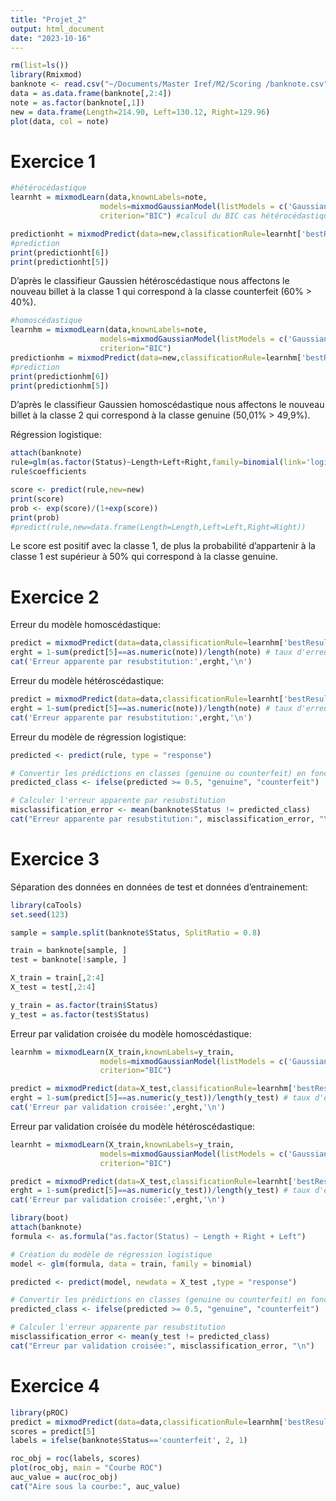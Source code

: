 ```yaml
---
title: "Projet_2"
output: html_document
date: "2023-10-16"
---
```


```r
rm(list=ls())
library(Rmixmod)
banknote <- read.csv("~/Documents/Master Iref/M2/Scoring /banknote.csv")
data = as.data.frame(banknote[,2:4])
note = as.factor(banknote[,1])
new = data.frame(Length=214.90, Left=130.12, Right=129.96)
plot(data, col = note)
```

# Exercice 1
```r
#hétérocédastique
learnht = mixmodLearn(data,knownLabels=note,
                    models=mixmodGaussianModel(listModels = c('Gaussian_pk_Lk_Ck')),
                    criterion="BIC") #calcul du BIC cas hétérocédastique

predictionht = mixmodPredict(data=new,classificationRule=learnht['bestResult'])
#prediction
print(predictionht[6])
print(predictionht[5])
```

D'après le classifieur Gaussien hétéroscédastique nous affectons le nouveau billet à la classe 1 qui correspond à la classe counterfeit (60% > 40%).

```r
#homoscédastique
learnhm = mixmodLearn(data,knownLabels=note,
                    models=mixmodGaussianModel(listModels = c('Gaussian_pk_L_C')),
                    criterion="BIC")
predictionhm = mixmodPredict(data=new,classificationRule=learnhm['bestResult'])
#prediction
print(predictionhm[6])
print(predictionhm[5])
```

D'après le classifieur Gaussien homoscédastique nous affectons le nouveau billet à la classe 2 qui correspond à la classe genuine  (50,01% > 49,9%).

Régression logistique:
```r
attach(banknote)
rule=glm(as.factor(Status)~Length+Left+Right,family=binomial(link='logit'))
rule$coefficients
```

```r
score <- predict(rule,new=new)
print(score) 
prob <- exp(score)/(1+exp(score))
print(prob)
#predict(rule,new=data.frame(Length=Length,Left=Left,Right=Right))
```
Le score est positif avec la classe 1, de plus la probabilité d'appartenir à la classe 1 est supérieur à 50% qui correspond à la classe genuine.

# Exercice 2

Erreur du modèle homoscédastique:
```r
predict = mixmodPredict(data=data,classificationRule=learnhm['bestResult'])
erght = 1-sum(predict[5]==as.numeric(note))/length(note) # taux d'erreur sur les données de t
cat('Erreur apparente par resubstitution:',erght,'\n')
```

Erreur du modèle hétéroscédastique:

```r
predict = mixmodPredict(data=data,classificationRule=learnht['bestResult'])
erght = 1-sum(predict[5]==as.numeric(note))/length(note) # taux d'erreur sur les données de t
cat('Erreur apparente par resubstitution:',erght,'\n')
```

Erreur du modèle de régression logistique:
```r
predicted <- predict(rule, type = "response")

# Convertir les prédictions en classes (genuine ou counterfeit) en fonction d'un seuil (par exemple, 0,5)
predicted_class <- ifelse(predicted >= 0.5, "genuine", "counterfeit")

# Calculer l'erreur apparente par resubstitution
misclassification_error <- mean(banknote$Status != predicted_class)
cat("Erreur apparente par resubstitution:", misclassification_error, "\n")
```

# Exercice 3

Séparation des données en données de test et données d'entrainement:
```r
library(caTools)
set.seed(123) 

sample = sample.split(banknote$Status, SplitRatio = 0.8)

train = banknote[sample, ]
test = banknote[!sample, ]

X_train = train[,2:4]
X_test = test[,2:4]

y_train = as.factor(train$Status)
y_test = as.factor(test$Status)
```


Erreur par validation croisée du modèle homoscédastique:
```r
learnhm = mixmodLearn(X_train,knownLabels=y_train,
                    models=mixmodGaussianModel(listModels = c('Gaussian_pk_L_C')),
                    criterion="BIC")

predict = mixmodPredict(data=X_test,classificationRule=learnhm['bestResult'])
erght = 1-sum(predict[5]==as.numeric(y_test))/length(y_test) # taux d'erreur sur les données de t
cat('Erreur par validation croisée:',erght,'\n')
```


Erreur par validation croisée du modèle hétéroscédastique:

```r
learnht = mixmodLearn(X_train,knownLabels=y_train,
                    models=mixmodGaussianModel(listModels = c('Gaussian_pk_Lk_Ck')),
                    criterion="BIC")

predict = mixmodPredict(data=X_test,classificationRule=learnht['bestResult'])
erght = 1-sum(predict[5]==as.numeric(y_test))/length(y_test) # taux d'erreur sur les données de t
cat('Erreur par validation croisée:',erght,'\n')
```

```r
library(boot)
attach(banknote)
formula <- as.formula("as.factor(Status) ~ Length + Right + Left")

# Création du modèle de régression logistique
model <- glm(formula, data = train, family = binomial)

predicted <- predict(model, newdata = X_test ,type = "response")

# Convertir les prédictions en classes (genuine ou counterfeit) en fonction d'un seuil (par exemple, 0,5)
predicted_class <- ifelse(predicted >= 0.5, "genuine", "counterfeit")

# Calculer l'erreur apparente par resubstitution
misclassification_error <- mean(y_test != predicted_class)
cat("Erreur par validation croisée:", misclassification_error, "\n")
```

# Exercice 4

```r
library(pROC)
predict = mixmodPredict(data=data,classificationRule=learnhm['bestResult'])
scores = predict[5]
labels = ifelse(banknote$Status=='counterfeit', 2, 1)

roc_obj = roc(labels, scores)
plot(roc_obj, main = "Courbe ROC")
auc_value = auc(roc_obj)
cat("Aire sous la courbe:", auc_value)
```

